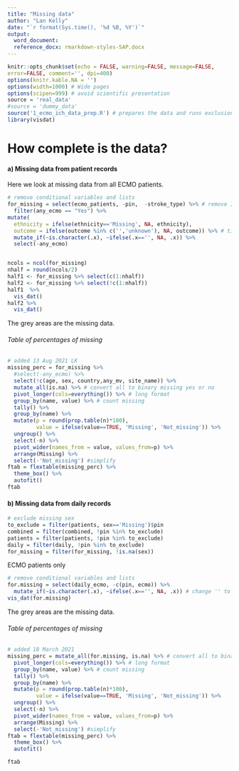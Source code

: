 ---
title: "Missing data"
author: "Lan Kelly"
date: "`r format(Sys.time(), '%d %B, %Y')`"
output:   
  word_document: 
  reference_docx: rmarkdown-styles-SAP.docx
---
```{r, include=FALSE}
knitr::opts_chunk$set(echo = FALSE, warning=FALSE, message=FALSE, 
error=FALSE, comment='', dpi=400)
options(knitr.kable.NA = '')
options(width=1000) # Wide pages
options(scipen=999) # avoid scientific presentation
source = 'real_data'
#source = 'dummy_data'
source('1_ecmo_ich_data_prep.R') # prepares the data and runs exclusions
library(visdat)

```

# How complete is the data?

#### a) Missing data from patient records

Here we look at missing data from all ECMO patients.


```{r, fig.width=8}
# remove conditional variables and lists
for_missing = select(ecmo_patients, -pin,  -stroke_type) %>% # remove ID; any_ecmo is never missing; stroke_type is a list variable
  filter(any_ecmo == "Yes") %>%
mutate(
  ethnicity = ifelse(ethnicity=='Missing', NA, ethnicity),
  outcome = ifelse(outcome %in% c('','unknown'), NA, outcome)) %>% # tidy up missing outcome
  mutate_if(~is.character(.x), ~ifelse(.x=='', NA, .x)) %>%
  select(-any_ecmo)


ncols = ncol(for_missing) 
nhalf = round(ncols/2)
half1 <- for_missing %>% select(c(1:nhalf))
half2 <- for_missing %>% select(!c(1:nhalf))
half1  %>%
  vis_dat()
half2 %>% 
  vis_dat()


```

The grey areas are the missing data. 


\newpage
###### Table of percentages of missing

```{r}
# added 13 Aug 2021 LK
missing_perc = for_missing %>%
  #select(-any_ecmo) %>%
  select(!c(age, sex, country,any_mv, site_name)) %>% 
  mutate_all(is.na) %>% # convert all to binary missing yes or no
  pivot_longer(cols=everything()) %>% # long format
  group_by(name, value) %>% # count missing
  tally() %>%
  group_by(name) %>%
  mutate(p = round(prop.table(n)*100),
         value = ifelse(value==TRUE, 'Missing', 'Not_missing')) %>%
  ungroup() %>%
  select(-n) %>%
  pivot_wider(names_from = value, values_from=p) %>%
  arrange(Missing) %>%
  select(-'Not_missing') #simplify
ftab = flextable(missing_perc) %>%
  theme_box() %>%
  autofit()
ftab
```

\newpage
#### b) Missing data from daily records

```{r, include=FALSE}
# exclude missing sex
to_exclude = filter(patients, sex=='Missing')$pin
combined = filter(combined, !pin %in% to_exclude)
patients = filter(patients, !pin %in% to_exclude)
daily = filter(daily, !pin %in% to_exclude)
for_missing = filter(for_missing, !is.na(sex))
```
ECMO patients only
```{r, fig.width=7}
# remove conditional variables and lists
for.missing = select(daily_ecmo, -c(pin, ecmo)) %>%
  mutate_if(~is.character(.x), ~ifelse(.x=='', NA, .x)) # change '' to missing for character variables
vis_dat(for.missing)
```

The grey areas are the missing data.

\newpage
###### Table of percentages of missing

```{r,include=F}
# added 18 March 2021
missing_perc = mutate_all(for.missing, is.na) %>% # convert all to binary missing yes or no
  pivot_longer(cols=everything()) %>% # long format
  group_by(name, value) %>% # count missing
  tally() %>%
  group_by(name) %>%
  mutate(p = round(prop.table(n)*100),
         value = ifelse(value==TRUE, 'Missing', 'Not_missing')) %>%
  ungroup() %>%
  select(-n) %>%
  pivot_wider(names_from = value, values_from=p) %>%
  arrange(Missing) %>%
  select(-'Not_missing') #simplify
ftab = flextable(missing_perc) %>%
  theme_box() %>%
  autofit()
```
```{r}
ftab
```
